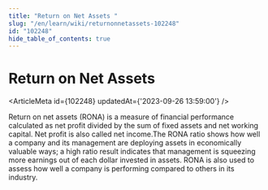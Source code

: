 ```yaml
---
title: "Return on Net Assets "
slug: "/en/learn/wiki/returnonnetassets-102248"
id: "102248"
hide_table_of_contents: true
---
```



# Return on Net Assets 

<ArticleMeta id={102248} updatedAt={'2023-09-26 13:59:00'} />
<div className='border-solid border-b border-t-0 my-4 border-[var(--ifm-color-gray-300)]' />

Return on net assets (RONA) is a measure of financial performance calculated as net profit divided by the sum of fixed assets and net working capital. Net profit is also called net income.The RONA ratio shows how well a company and its management are deploying assets in economically valuable ways; a high ratio result indicates that management is squeezing more earnings out of each dollar invested in assets. RONA is also used to assess how well a company is performing compared to others in its industry.
